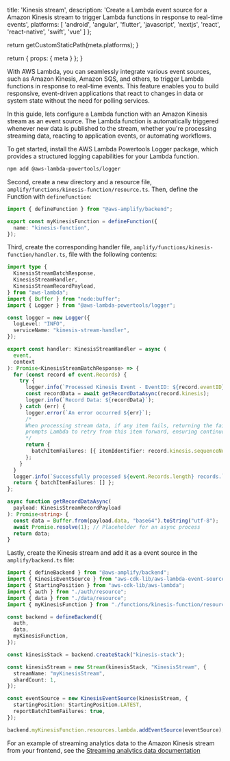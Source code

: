 
  title: 'Kinesis stream',
  description:
    'Create a Lambda event source for a Amazon Kinesis stream to trigger Lambda functions in response to real-time events',
  platforms: [
    'android',
    'angular',
    'flutter',
    'javascript',
    'nextjs',
    'react',
    'react-native',
    'swift',
    'vue'
  ]
};

  return getCustomStaticPath(meta.platforms);
}

  return {
    props: {
      meta
    }
  };
}

With AWS Lambda, you can seamlessly integrate various event sources, such as Amazon Kinesis, Amazon SQS, and others, to trigger Lambda functions in response to real-time events. This feature enables you to build responsive, event-driven applications that react to changes in data or system state without the need for polling services.

In this guide, lets configure a Lambda function with an Amazon Kinesis stream as an event source. The Lambda function is automatically triggered whenever new data is published to the stream, whether you're processing streaming data, reacting to application events, or automating workflows.

To get started, install the AWS Lambda Powertools Logger package, which provides a structured logging capabilities for your Lambda function.

```bash title="Terminal" showLineNumbers={false}
npm add @aws-lambda-powertools/logger
```

Second, create a new directory and a resource file, `amplify/functions/kinesis-function/resource.ts`. Then, define the Function with `defineFunction`:

```ts title="amplify/functions/kinesis-function/resource.ts"
import { defineFunction } from "@aws-amplify/backend";

export const myKinesisFunction = defineFunction({
  name: "kinesis-function",
});
```

Third, create the corresponding handler file, `amplify/functions/kinesis-function/handler.ts`, file with the following contents:

```ts title="amplify/functions/kinesis-function/handler.ts"
import type {
  KinesisStreamBatchResponse,
  KinesisStreamHandler,
  KinesisStreamRecordPayload,
} from "aws-lambda";
import { Buffer } from "node:buffer";
import { Logger } from "@aws-lambda-powertools/logger";

const logger = new Logger({
  logLevel: "INFO",
  serviceName: "kinesis-stream-handler",
});

export const handler: KinesisStreamHandler = async (
  event,
  context
): Promise<KinesisStreamBatchResponse> => {
  for (const record of event.Records) {
    try {
      logger.info(`Processed Kinesis Event - EventID: ${record.eventID}`);
      const recordData = await getRecordDataAsync(record.kinesis);
      logger.info(`Record Data: ${recordData}`);
    } catch (err) {
      logger.error(`An error occurred ${err}`);
      /*
      When processing stream data, if any item fails, returning the failed item's position immediately
      prompts Lambda to retry from this item forward, ensuring continuous processing without skipping data.
      */
      return {
        batchItemFailures: [{ itemIdentifier: record.kinesis.sequenceNumber }],
      };
    }
  }
  logger.info(`Successfully processed ${event.Records.length} records.`);
  return { batchItemFailures: [] };
};

async function getRecordDataAsync(
  payload: KinesisStreamRecordPayload
): Promise<string> {
  const data = Buffer.from(payload.data, "base64").toString("utf-8");
  await Promise.resolve(1); // Placeholder for an async process
  return data;
}
```

Lastly, create the Kinesis stream and add it as a event source in the `amplify/backend.ts` file:

```ts title="amplify/backend.ts"
import { defineBackend } from "@aws-amplify/backend";
import { KinesisEventSource } from "aws-cdk-lib/aws-lambda-event-sources";
import { StartingPosition } from "aws-cdk-lib/aws-lambda";
import { auth } from "./auth/resource";
import { data } from "./data/resource";
import { myKinesisFunction } from "./functions/kinesis-function/resource";

const backend = defineBackend({
  auth,
  data,
  myKinesisFunction,
});

const kinesisStack = backend.createStack("kinesis-stack");

const kinesisStream = new Stream(kinesisStack, "KinesisStream", {
  streamName: "myKinesisStream",
  shardCount: 1,
});

const eventSource = new KinesisEventSource(kinesisStream, {
  startingPosition: StartingPosition.LATEST,
  reportBatchItemFailures: true,
});

backend.myKinesisFunction.resources.lambda.addEventSource(eventSource);
```

For an example of streaming analytics data to the Amazon Kinesis stream from your frontend, see the [Streaming analytics data documentation](/[platform]/build-a-backend/add-aws-services/analytics/streaming-data/)
